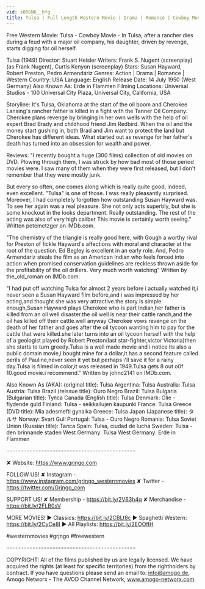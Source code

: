 ```yaml
---
vid: sORGN6__hfg
title: Tulsa | Full Length Western Movie | Drama | Romance | Cowboy Movie | Action | English
---
```


Free Western Movie: Tulsa - Cowboy Movie - In Tulsa, after a rancher dies during a feud with a major oil company, his daughter, driven by revenge, starts digging for oil herself. 

Tulsa (1949)
Director: Stuart Heisler
Writers: Frank S. Nugent (screenplay) (as Frank Nugent), Curtis Kenyon (screenplay)
Stars: Susan Hayward, Robert Preston, Pedro Armendáriz 
Genres: Action | Drama | Romance | Western 
Country: USA
Language: English
Release Date: 14 July 1950 (West Germany)
Also Known As: Erde in Flammen
Filming Locations: Universal Studios - 100 Universal City Plaza, Universal City, California, USA

Storyline:
It's Tulsa, Oklahoma at the start of the oil boom and Cherokee Lansing's rancher father is killed in a fight with the Tanner Oil Company. Cherokee plans revenge by bringing in her own wells with the help of oil expert Brad Brady and childhood friend Jim Redbird. When the oil and the money start gushing in, both Brad and Jim want to protect the land but Cherokee has different ideas. What started out as revenge for her father's death has turned into an obsession for wealth and power. 

Reviews:
"I recently bought a huge (300 films) collection of old movies on DVD. Plowing through them, I was struck by how bad most of those period movies were. I saw many of them when they were first released, but I don't remember that they were mostly junk.

But every so often, one comes along which is really quite good, indeed, even excellent. "Tulsa" is one of those. I was really pleasantly surprised. Moreover, I had completely forgotten how outstanding Susan Hayward was. To see her again was a real pleasure. She not only acts superbly, but she is some knockout in the looks department. Really outstanding. The rest of the acting was also of very high caliber This movie is certainly worth seeing." Written petemetzger on IMDb.com.

"The chemistry of the triangle is really good here, with Gough a worthy rival for Preston of fickle Hayward's affections with moral and character at the root of the question. Ed Begley is excellent in an early role. And, Pedro Armendariz steals the film as an American Indian who feels forced into action when promised conservation guidelines are reckless thrown aside for the profitability of the oil drillers. Very much worth watching" Written by the_old_roman on IMDb.com.

"I had put off watching Tulsa for almost 2 years before i actually watched it,i never seen a Susan Hayward film before,and i was impressed by her acting,and thought she was very attractive.the story is simple enough,Susan Hayward plays Cherokee who is part Indian,her father is killed from an oil well disaster.the oil well is near their cattle ranch,and the oil has killed off their cattle.well anyway Cherokee vows revenge on the death of her father and goes after the oil tycoon wanting him to pay for the cattle that were killed.she later turns into an oil tycoon herself with the help of a geologist played by Robert Preston(last star-fighter,victor Victoria)then she starts to turn greedy.Tulsa is a well made movie and i notice its also a public domain movie,i bought mine for a dollar,it has a second feature called perils of Pauline,never seen it yet but perhaps i'll save it for a rainy day.Tulsa is filmed in color,it was released in 1949.Tulsa gets 8 out o0f 10.good movie.i recommend." Written by johnc2141 on IMDb.com.

Also Known As (AKA):
(original title): Tulsa
Argentina: Tulsa
Australia: Tulsa
Austria: Tulsa
Brazil (reissue title): Ouro Negro
Brazil: Tulsa
Bulgaria (Bulgarian title): Тулса
Canada (English title): Tulsa
Denmark: Olie - flydende guld
Finland: Tulsa - seikkailujen kaupunki
France: Tulsa
Greece (DVD title): Mia adesmefti gynaika
Greece: Tulsa
Japan (Japanese title): タルサ
Norway: Svart Gull
Portugal: Tulsa - Ouro Negro
Romania: Tulsa
Soviet Union (Russian title): Талса
Spain: Tulsa, ciudad de lucha
Sweden: Tulsa - den brinnande staden
West Germany: Tulsa
West Germany: Erde in Flammen

····················································································

✘ Website: https://www.grjngo.com

FOLLOW US!
✘ Instagram - https://www.instagram.com/grjngo_westernmovies
✘ Twitter - https://twitter.com/Grjngo_com

SUPPORT US!
✘ Membership - https://bit.ly/2V63h4q
✘ Merchandise - https://bit.ly/2FLB0sV

MORE MOVIES! 
► Classics: https://bit.ly/2CBLt8c 
► Spaghetti Western: https://bit.ly/2CyCe8I 
► All Playlists: https://bit.ly/2EOOfIH 

#westernmovies #grjngo #freewestern

····················································································

COPYRIGHT: All of the films published by us are legally licensed. We have acquired the rights (at least for specific territories) from the rightholders by contract. If you have questions please send an email to: info@amogo.de, Amogo Networx - The AVOD Channel Network, www.amogo-networx.com.